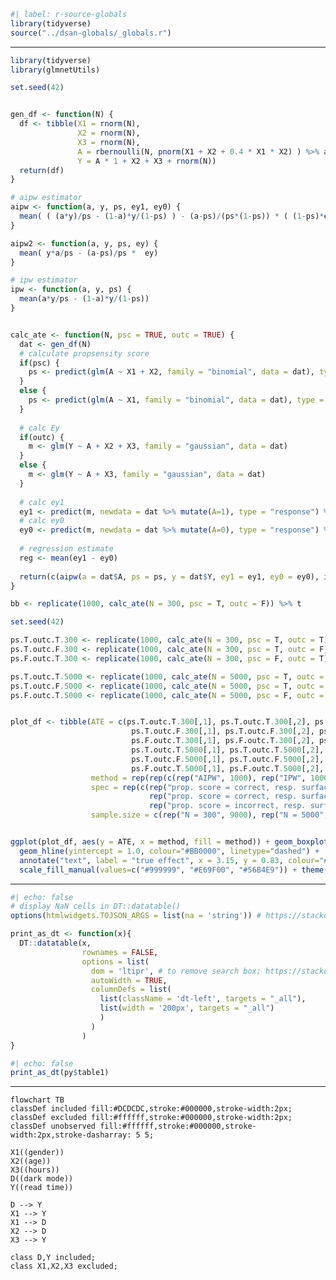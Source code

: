 ::: {.hidden}

```r
#| label: r-source-globals
library(tidyverse)
source("../dsan-globals/_globals.r")
```

:::

---

```r
library(tidyverse)
library(glmnetUtils)

set.seed(42)


gen_df <- function(N) {
  df <- tibble(X1 = rnorm(N),
               X2 = rnorm(N),
               X3 = rnorm(N),
               A = rbernoulli(N, pnorm(X1 + X2 + 0.4 * X1 * X2) ) %>% as.integer,
               Y = A * 1 + X2 + X3 + rnorm(N))
  return(df)
}

# aipw estimator
aipw <- function(a, y, ps, ey1, ey0) {
  mean( ( (a*y)/ps - (1-a)*y/(1-ps) ) - (a-ps)/(ps*(1-ps)) * ( (1-ps)*ey1 + ps*ey0 ) )
}

aipw2 <- function(a, y, ps, ey) {
  mean( y*a/ps - (a-ps)/ps *  ey)
}

# ipw estimator
ipw <- function(a, y, ps) {
  mean(a*y/ps - (1-a)*y/(1-ps))
}


calc_ate <- function(N, psc = TRUE, outc = TRUE) {
  dat <- gen_df(N)
  # calculate propsensity score
  if(psc) {
    ps <- predict(glm(A ~ X1 + X2, family = "binomial", data = dat), type = "response") %>% as.numeric
  }
  else {
    ps <- predict(glm(A ~ X1, family = "binomial", data = dat), type = "response") %>% as.numeric
  }
  
  # calc Ey
  if(outc) {
    m <- glm(Y ~ A + X2 + X3, family = "gaussian", data = dat)
  }
  else {
    m <- glm(Y ~ A + X3, family = "gaussian", data = dat)
  }
  
  # calc ey1
  ey1 <- predict(m, newdata = dat %>% mutate(A=1), type = "response") %>% as.numeric
  # calc ey0
  ey0 <- predict(m, newdata = dat %>% mutate(A=0), type = "response") %>% as.numeric
  
  # regression estimate
  reg <- mean(ey1 - ey0)
  
  return(c(aipw(a = dat$A, ps = ps, y = dat$Y, ey1 = ey1, ey0 = ey0), ipw(a = dat$A, y = dat$Y, ps = ps), reg  ))
}

bb <- replicate(1000, calc_ate(N = 300, psc = T, outc = F)) %>% t

set.seed(42)

ps.T.outc.T.300 <- replicate(1000, calc_ate(N = 300, psc = T, outc = T)) %>% t
ps.T.outc.F.300 <- replicate(1000, calc_ate(N = 300, psc = T, outc = F)) %>% t
ps.F.outc.T.300 <- replicate(1000, calc_ate(N = 300, psc = F, outc = T)) %>% t

ps.T.outc.T.5000 <- replicate(1000, calc_ate(N = 5000, psc = T, outc = T)) %>% t
ps.T.outc.F.5000 <- replicate(1000, calc_ate(N = 5000, psc = T, outc = F)) %>% t
ps.F.outc.T.5000 <- replicate(1000, calc_ate(N = 5000, psc = F, outc = T)) %>% t


plot_df <- tibble(ATE = c(ps.T.outc.T.300[,1], ps.T.outc.T.300[,2], ps.T.outc.T.300[,3],
                           ps.T.outc.F.300[,1], ps.T.outc.F.300[,2], ps.T.outc.F.300[,3],
                           ps.F.outc.T.300[,1], ps.F.outc.T.300[,2], ps.F.outc.T.300[,3],
                           ps.T.outc.T.5000[,1], ps.T.outc.T.5000[,2], ps.T.outc.T.5000[,3],
                           ps.T.outc.F.5000[,1], ps.T.outc.F.5000[,2], ps.T.outc.F.5000[,3],
                           ps.F.outc.T.5000[,1], ps.F.outc.T.5000[,2], ps.F.outc.T.5000[,3]),
                  method = rep(rep(c(rep("AIPW", 1000), rep("IPW", 1000), rep("RSM", 1000)), 3), 2) ,
                  spec = rep(c(rep("prop. score = correct, resp. surface = correct", 3000),
                               rep("prop. score = correct, resp. surface = incorrect", 3000),
                               rep("prop. score = incorrect, resp. surface = correct", 3000)), 2),
                  sample.size = c(rep("N = 300", 9000), rep("N = 5000", 9000)) )


ggplot(plot_df, aes(y = ATE, x = method, fill = method)) + geom_boxplot() + facet_wrap(~spec+sample.size, ncol = 2) +
  geom_hline(yintercept = 1.0, colour="#BB0000", linetype="dashed") + 
  annotate("text", label = "true effect", x = 3.15, y = 0.83, colour="#BB0000") + theme_bw() + coord_cartesian(ylim = quantile(plot_df$ATE, c(0.03, 0.97))) +
  scale_fill_manual(values=c("#999999", "#E69F00", "#56B4E9")) + theme(legend.position="none")
```

---


```r
#| echo: false
# display NaN cells in DT::datatable()
options(htmlwidgets.TOJSON_ARGS = list(na = 'string')) # https://stackoverflow.com/a/48694410/6105259

print_as_dt <- function(x){
  DT::datatable(x,
                rownames = FALSE,
                options = list(
                  dom = 'ltipr', # to remove search box; https://stackoverflow.com/a/61952067/6105259
                  autoWidth = TRUE,
                  columnDefs = list(
                    list(className = 'dt-left', targets = "_all"),
                    list(width = '200px', targets = "_all")
                    )
                  )
                )
}
```

```r
#| echo: false
print_as_dt(py$table1)
```

---


```mermaid
flowchart TB
classDef included fill:#DCDCDC,stroke:#000000,stroke-width:2px;
classDef excluded fill:#ffffff,stroke:#000000,stroke-width:2px;
classDef unobserved fill:#ffffff,stroke:#000000,stroke-width:2px,stroke-dasharray: 5 5;

X1((gender))
X2((age))
X3((hours))
D((dark mode))
Y((read time))

D --> Y
X1 --> Y
X1 --> D
X2 --> D
X3 --> Y

class D,Y included;
class X1,X2,X3 excluded;
```
